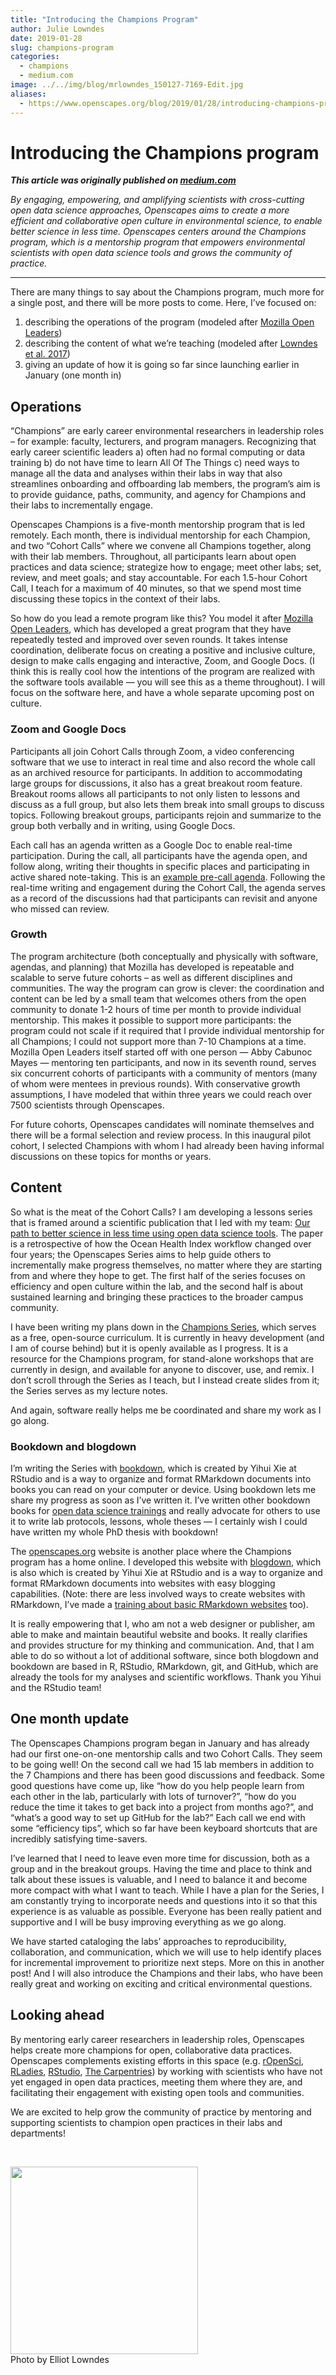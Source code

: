 ```yaml
---
title: "Introducing the Champions Program"
author: Julie Lowndes
date: 2019-01-28
slug: champions-program
categories:
  - champions
  - medium.com
image: ../../img/blog/mrlowndes_150127-7169-Edit.jpg 
aliases: 
  - https://www.openscapes.org/blog/2019/01/28/introducing-champions-program/
---
```


# Introducing the Champions program

***This article was originally published on [medium.com](https://medium.com/read-write-participate/introducing-the-openscapes-champions-program-daba0acad4c8)***

*By engaging, empowering, and amplifying scientists with cross-cutting open data science approaches, Openscapes aims to create a more efficient and collaborative open culture in environmental science, to enable better science in less time. Openscapes centers around the Champions program, which is a mentorship program that empowers environmental scientists with open data science tools and grows the community of practice.* 

----

<!---
The motivation for the Champions program is that there is huge potential for data science to accelerate  research and generate solutions to the pressing environmental problems. But many scientists are excluded from this because they lack “downstream” skillsets, mindsets, or support they would need to engage with such tools. In many environmental-related fields scientists have no formal training of any kind of computing or data analysis. <!---All too often, they reinvent the wheel and collaborate by forwarding files like “data_analysis_final_v2b.xls” to each other instead of coding collaboratively and leveraging the best open technology available. ---

Environmental scientists are a diverse community are united by an enormous need to work efficiently with data, and there is great opportunity to use collaborative open data science tools that already exist. However, a fundamental shift is needed in the environmental science community that prioritizes data science and provides emerging scientific leaders training in open practices to strengthen and accelerate their work. 


---
 most environmental scientists do data-intensive research but have no formal computing or data training. Scientists are getting by as graduate students but as they age up into leadership roles, they will pass these homegrown approaches to the next generation unless they have opportunities to experience and engage with better approaches using collaborative coding and open technology. 
---

**Openscapes Champions will help catalyze the cultural shift towards open practices in environmental science.** We mentor early career researchers in leadership roles – faculty, lecturers, program managers, and others — along with members from their labs, with the idea that these emerging leaders will become champions for open practices and enable their labs without first becoming experts themselves. 

--->

There are many things to say about the Champions program, much more for a single post, and there will be more posts to come. Here, I've focused on: 

1. describing the operations of the program (modeled after [Mozilla Open Leaders](https://foundation.mozilla.org/en/opportunity/mozilla-open-leaders/))
1. describing the content of what we're teaching (modeled after [Lowndes et al. 2017](https://nature.com/articles/s41559-017-0160))
1. giving an update of how it is going so far since launching earlier in January (one month in) 

## Operations

"Champions" are early career environmental researchers in leadership roles – for example: faculty, lecturers, and program managers. Recognizing that early career scientific leaders a) often had no formal computing or data training b) do not have time to learn All Of The Things c) need ways to manage all the data and analyses within their labs in way that also streamlines onboarding and offboarding lab members, the program's aim is to provide guidance, paths, community, and agency for Champions and their labs to incrementally engage.

Openscapes Champions is a five-month mentorship program that is led remotely. Each month, there is individual mentorship for each Champion, and two "Cohort Calls" where we convene all Champions together, along with their lab members. Throughout, all participants learn about open practices and data science; strategize how to engage; meet other labs; set, review, and meet goals; and stay accountable. For each 1.5-hour Cohort Call, I teach for a maximum of 40 minutes, so that we spend most time discussing these topics in the context of their labs.

So how do you lead a remote program like this? You model it after [Mozilla Open Leaders](https://foundation.mozilla.org/en/opportunity/mozilla-open-leaders/), which has developed a great program that they have repeatedly tested and improved over seven rounds. It takes intense coordination, deliberate focus on creating a positive and inclusive culture, design to make calls engaging and interactive, Zoom, and Google Docs. (I think this is really cool how the intentions of the program are realized with the software tools available — you will see this as a theme throughout). I will focus on the software here, and have a whole separate upcoming post on culture. 

### Zoom and Google Docs

Participants all join Cohort Calls through Zoom, a video conferencing software that we use to interact in real time and also record the whole call as an archived resource for participants. In addition to accommodating large groups for discussions, it also has a great breakout room feature. Breakout rooms allows all participants to not only listen to lessons and discuss as a full group, but also lets them break into small groups to discuss topics. Following breakout groups, participants rejoin and summarize to the group both verbally and in writing, using Google Docs. 

Each call has an agenda written as a Google Doc to enable real-time participation. During the call, all participants have the agenda open, and follow along, writing their thoughts in specific places and participating in active shared note-taking. This is an [example pre-call agenda](https://drive.google.com/open?id=1Ia5-w8KiZgyZqX1ErGnrFihDAUAiAzkZwDfSgZw9BMU). Following the real-time writing and engagement during the Cohort Call, the agenda serves as a record of the discussions had that participants can revisit and anyone who missed can review. 


### Growth

The program architecture (both conceptually and physically with software, agendas, and planning) that Mozilla has developed is repeatable and scalable to serve future cohorts – as well as different disciplines and communities. The way the program can grow is clever: the coordination and content can be led by a small team that welcomes others from the open community to donate 1-2 hours of time per month to provide individual mentorship. This makes it possible to support more participants: the program could not scale if it required that I provide individual mentorship for all Champions; I could not support more than 7-10 Champions at a time. Mozilla Open Leaders itself started off with one person — Abby Cabunoc Mayes — mentoring ten participants, and now in its seventh round, serves six concurrent cohorts of participants with a community of mentors (many of whom were mentees in previous rounds). With conservative growth assumptions, I have modeled that within three years we could reach over 7500 scientists through Openscapes. 

For future cohorts, Openscapes candidates will nominate themselves and there will be a formal selection and review process. In this inaugural pilot cohort, I selected Champions with whom I had already been having informal discussions on these topics for months or years.


## Content

So what is the meat of the Cohort Calls? I am developing a lessons series that is framed around a scientific publication that I led with my team: [Our path to better science in less time using open data science tools](https://www.nature.com/articles/s41559-017-0160). The paper is a retrospective of how the Ocean Health Index workflow changed over four years; the Openscapes Series aims to help guide others to incrementally make progress themselves, no matter where they are starting from and where they hope to get. The first half of the series focuses on efficiency and open culture within the lab, and the second half is about sustained learning and bringing these practices to the broader campus community.

I have been writing my plans down in the [Champions Series](https://openscapes.github.io/series/), which serves as a free, open-source curriculum. It is currently in heavy development (and I am of course behind) but it is openly available as I progress. It is a resource for the Champions program, for stand-alone workshops that are currently in design, and available for anyone to discover, use, and remix. I don't scroll through the Series as I teach, but I instead create slides from it; the Series serves as my lecture notes. 

And again, software really helps me be coordinated and share my work as I go along. 

### Bookdown and blogdown

I'm writing the Series with [bookdown](https://bookdown.org/yihui/bookdown/), which is created by Yihui Xie at RStudio and is a way to organize and format RMarkdown documents into books you can read on your computer or device. Using bookdown lets me share my progress as soon as I've written it. I've written other bookdown books for [open data science trainings](http://ohi-science.org/data-science-training/) and really advocate for others to use it to write lab protocols, lessons, whole theses — I certainly wish I could have written my whole PhD thesis with bookdown!

The [openscapes.org](https://openscapes.org) website is another place where the Champions program has a home online. I developed this website with [blogdown](https://bookdown.org/yihui/blogdown/), which is also which is created by Yihui Xie at RStudio and is a way to organize and format RMarkdown documents into websites with easy blogging capabilities. (Note: there are less involved ways to create websites with RMarkdown, I've made a [training about basic RMarkdown websites](https://jules32.github.io/rmarkdown-website-tutorial/) too). 

It is really empowering that I, who am not a web designer or publisher, am able to make and maintain beautiful website and books. It really clarifies and provides structure for my thinking and communication. And, that I am able to do so without a lot of additional software, since both blogdown and bookdown are based in R, RStudio, RMarkdown, git, and GitHub, which are already the tools for my analyses and scientific workflows. Thank you Yihui and the RStudio team!

## One month update

The Openscapes Champions program began in January and has already had our first one-on-one mentorship calls and two Cohort Calls. They seem to be going well! On the second call we had 15 lab members in addition to the 7 Champions and there has been good discussions and feedback. Some good questions have come up, like "how do you help people learn from each other in the lab, particularly with lots of turnover?", "how do you reduce the time it takes to get back into a project from months ago?", and "what's a good way to set up GitHub for the lab?" Each call we end with some "efficiency tips", which so far have been keyboard shortcuts that are incredibly satisfying time-savers. 

I've learned that I need to leave even more time for discussion, both as a group and in the breakout groups. Having the time and place to think and talk about these issues is valuable, and I need to balance it and become more compact with what I want to teach. While I have a plan for the Series, I am constantly trying to incorporate needs and questions into it so that this experience is as valuable as possible. Everyone has been really patient and supportive and I will be busy improving everything as we go along.

We have started cataloging the labs' approaches to reproducibility, collaboration, and communication, which we will use to help identify places for incremental improvement to prioritize next steps. More on this in another post! And I will also introduce the Champions and their labs, who have been really great and working on exciting and critical environmental questions.

<!--- So far, there have been a lot of questions on how to store data that is organized and accommodates different formats and permissions to allow sharing within the lab and with different collaborators. --->

<!---
We have already had discussions like 

Our pilot cohort includes
--->

## Looking ahead

By mentoring early career researchers in leadership roles, Openscapes helps create more champions for open, collaborative data practices. Openscapes complements existing efforts in this space (e.g. [rOpenSci](https://ropensci.org/), [RLadies](https://rladies.org/), [RStudio](https://community.rstudio.com/), [The Carpentries](https://carpentries.org/)) by working with scientists who have not yet engaged in open data practices, meeting them where they are, and facilitating their engagement with existing open tools and communities.

We are excited to help grow the community of practice by mentoring and supporting scientists to champion open practices in their labs and departments! 

<br>

<img src="/img/blog/mrlowndes_150127-7169-Edit.jpg" width="300px">  
Photo by Elliot Lowndes
